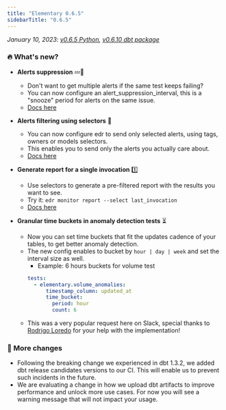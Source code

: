 ```yaml
---
title: "Elementary 0.6.5"
sidebarTitle: "0.6.5"
---
```


_January 10, 2023: [v0.6.5 Python](https://github.com/elementary-data/elementary/releases/tag/v0.6.5), [v0.6.10 dbt package](https://github.com/elementary-data/dbt-data-reliability/releases/tag/0.6.10)_

### 🔥 What's new?

- **Alerts suppression** 💤🔕
  - Don't want to get multiple alerts if the same test keeps failing?
  - You can now configure an alert_suppression_interval, this is a "snooze" period for alerts on the same issue.
  - [Docs here](/oss/guides/alerts/elementary-alerts#customize-alerts-owners-test-descriptions-tags-subscribers-layout-and-suppression)
- **Alerts filtering using selectors** 🔘

  - You can now configure edr to send only selected alerts, using tags, owners or models selectors.
  - This enables you to send only the alerts you actually care about.
  - [Docs here](/oss/guides/alerts/elementary-alerts#execute-the-cli)

- **Generate report for a single invocation** 1️⃣
  - Use selectors to generate a pre-filtered report with the results you want to see.
  - Try it: `edr monitor report --select last_invocation`
  - [Docs here]()
- **Granular time buckets in anomaly detection tests** ⏳
  - Now you can set time buckets that fit the updates cadence of your tables, to get better anomaly detection.
  - The new config enables to bucket by `hour | day | week` and set the interval size as well.
    - Example: 6 hours buckets for volume test
    ```yml properties.yml
    tests:
      - elementary.volume_anomalies:
          timestamp_column: updated_at
          time_bucket:
            period: hour
            count: 6
    ```
  - This was a very popular request here on Slack, special thanks to [Rodrigo Loredo](https://github.com/rloredo) for your help with the implementation!

### 💫 More changes

- Following the breaking change we experienced in dbt 1.3.2, we added dbt release candidates versions to our CI. This will enable us to prevent such incidents in the future.
- We are evaluating a change in how we upload dbt artifacts to improve performance and unlock more use cases. For now you will see a warning message that will not impact your usage.

